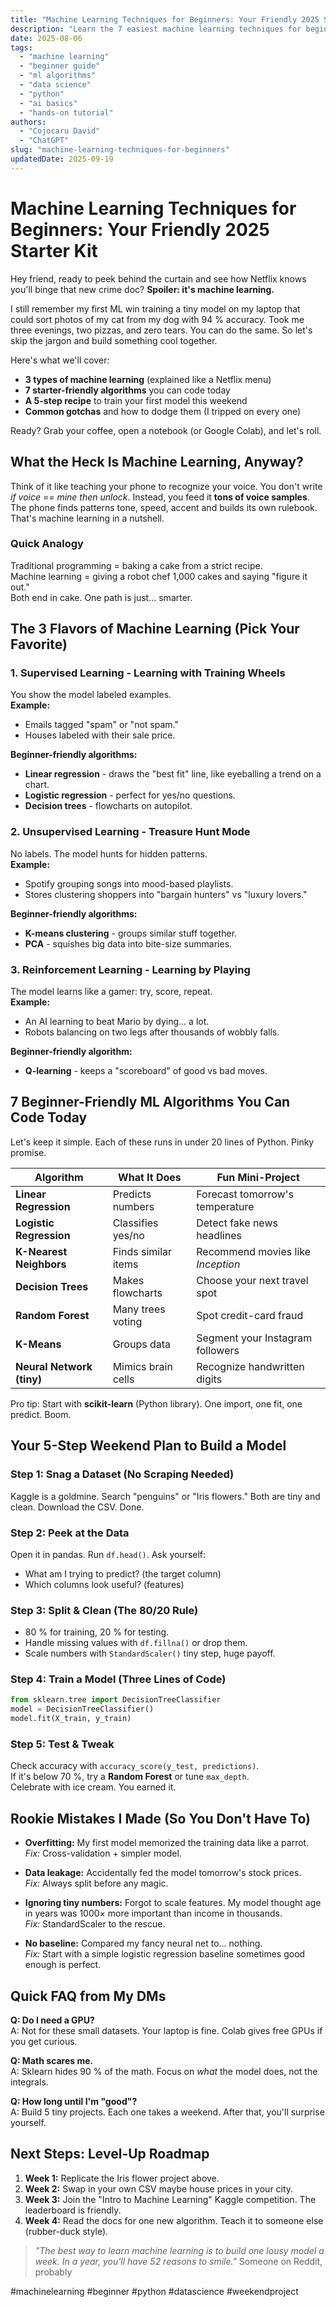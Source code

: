 ```yaml
---
title: "Machine Learning Techniques for Beginners: Your Friendly 2025 Starter Kit"
description: "Learn the 7 easiest machine learning techniques for beginners, plus a foolproof 5-step plan to build your first model this weekend. No PhD required."
date: 2025-08-06
tags:
  - "machine learning"
  - "beginner guide"
  - "ml algorithms"
  - "data science"
  - "python"
  - "ai basics"
  - "hands-on tutorial"
authors:
  - "Cojocaru David"
  - "ChatGPT"
slug: "machine-learning-techniques-for-beginners"
updatedDate: 2025-09-19
---
```


# Machine Learning Techniques for Beginners: Your Friendly 2025 Starter Kit

Hey friend, ready to peek behind the curtain and see how Netflix knows you'll binge that new crime doc? **Spoiler: it's machine learning.**  

I still remember my first ML win training a tiny model on my laptop that could sort photos of my cat from my dog with 94 % accuracy. Took me three evenings, two pizzas, and zero tears. You can do the same. So let's skip the jargon and build something cool together.

Here's what we'll cover:

- **3 types of machine learning** (explained like a Netflix menu)  
- **7 starter-friendly algorithms** you can code today  
- **A 5-step recipe** to train your first model this weekend  
- **Common gotchas** and how to dodge them (I tripped on every one)  

Ready? Grab your coffee, open a notebook (or Google Colab), and let's roll.

## What the Heck Is Machine Learning, Anyway?

Think of it like teaching your phone to recognize your voice. You don't write *if voice == mine then unlock*. Instead, you feed it **tons of voice samples**. The phone finds patterns tone, speed, accent and builds its own rulebook. That's machine learning in a nutshell.

### Quick Analogy  
Traditional programming = baking a cake from a strict recipe.  
Machine learning = giving a robot chef 1,000 cakes and saying "figure it out."  
Both end in cake. One path is just... smarter.

## The 3 Flavors of Machine Learning (Pick Your Favorite)

### 1. Supervised Learning - Learning with Training Wheels  
You show the model labeled examples.  
**Example:**  
- Emails tagged "spam" or "not spam."  
- Houses labeled with their sale price.

**Beginner-friendly algorithms:**  
- **Linear regression** - draws the "best fit" line, like eyeballing a trend on a chart.  
- **Logistic regression** - perfect for yes/no questions.  
- **Decision trees** - flowcharts on autopilot.

### 2. Unsupervised Learning - Treasure Hunt Mode  
No labels. The model hunts for hidden patterns.  
**Example:**  
- Spotify grouping songs into mood-based playlists.  
- Stores clustering shoppers into "bargain hunters" vs "luxury lovers."

**Beginner-friendly algorithms:**  
- **K-means clustering** - groups similar stuff together.  
- **PCA** - squishes big data into bite-size summaries.

### 3. Reinforcement Learning - Learning by Playing  
The model learns like a gamer: try, score, repeat.  
**Example:**  
- An AI learning to beat Mario by dying... a lot.  
- Robots balancing on two legs after thousands of wobbly falls.

**Beginner-friendly algorithm:**  
- **Q-learning** - keeps a "scoreboard" of good vs bad moves.

## 7 Beginner-Friendly ML Algorithms You Can Code Today

Let's keep it simple. Each of these runs in under 20 lines of Python. Pinky promise.

| Algorithm | What It Does | Fun Mini-Project |
|-----------|--------------|------------------|
| **Linear Regression** | Predicts numbers | Forecast tomorrow's temperature |
| **Logistic Regression** | Classifies yes/no | Detect fake news headlines |
| **K-Nearest Neighbors** | Finds similar items | Recommend movies like *Inception* |
| **Decision Trees** | Makes flowcharts | Choose your next travel spot |
| **Random Forest** | Many trees voting | Spot credit-card fraud |
| **K-Means** | Groups data | Segment your Instagram followers |
| **Neural Network (tiny)** | Mimics brain cells | Recognize handwritten digits |

Pro tip: Start with **scikit-learn** (Python library). One import, one fit, one predict. Boom.

## Your 5-Step Weekend Plan to Build a Model

### Step 1: Snag a Dataset (No Scraping Needed)  
Kaggle is a goldmine. Search "penguins" or "Iris flowers." Both are tiny and clean. Download the CSV. Done.

### Step 2: Peek at the Data  
Open it in pandas. Run `df.head()`. Ask yourself:  
- What am I trying to predict? (the target column)  
- Which columns look useful? (features)

### Step 3: Split & Clean (The 80/20 Rule)  
- 80 % for training, 20 % for testing.  
- Handle missing values with `df.fillna()` or drop them.  
- Scale numbers with `StandardScaler()` tiny step, huge payoff.

### Step 4: Train a Model (Three Lines of Code)  
```python
from sklearn.tree import DecisionTreeClassifier
model = DecisionTreeClassifier()
model.fit(X_train, y_train)
```

### Step 5: Test & Tweak  
Check accuracy with `accuracy_score(y_test, predictions)`.  
If it's below 70 %, try a **Random Forest** or tune `max_depth`.  
Celebrate with ice cream. You earned it.

## Rookie Mistakes I Made (So You Don't Have To)

- **Overfitting:** My first model memorized the training data like a parrot.  
  *Fix:* Cross-validation + simpler model.

- **Data leakage:** Accidentally fed the model tomorrow's stock prices.  
  *Fix:* Always split before any magic.

- **Ignoring tiny numbers:** Forgot to scale features. My model thought age in years was 1000× more important than income in thousands.  
  *Fix:* StandardScaler to the rescue.

- **No baseline:** Compared my fancy neural net to... nothing.  
  *Fix:* Start with a simple logistic regression baseline sometimes good enough is perfect.

## Quick FAQ from My DMs

**Q: Do I need a GPU?**  
A: Not for these small datasets. Your laptop is fine. Colab gives free GPUs if you get curious.

**Q: Math scares me.**  
A: Sklearn hides 90 % of the math. Focus on *what* the model does, not the integrals.

**Q: How long until I'm "good"?**  
A: Build 5 tiny projects. Each one takes a weekend. After that, you'll surprise yourself.

## Next Steps: Level-Up Roadmap

1. **Week 1:** Replicate the Iris flower project above.  
2. **Week 2:** Swap in your own CSV maybe house prices in your city.  
3. **Week 3:** Join the "Intro to Machine Learning" Kaggle competition. The leaderboard is friendly.  
4. **Week 4:** Read the docs for one new algorithm. Teach it to someone else (rubber-duck style).

> _"The best way to learn machine learning is to build one lousy model a week. In a year, you'll have 52 reasons to smile."_   Someone on Reddit, probably

#machinelearning #beginner #python #datascience #weekendproject